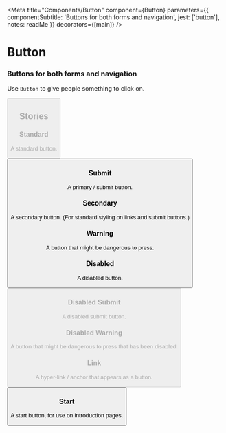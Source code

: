 
<Meta
  title="Components/Button"
  component={Button}
  parameters={{
    componentSubtitle: 'Buttons for both forms and navigation',
    jest: ['button'],
    notes: readMe
  }}
  decorators={[main]}
/>

# Button

### Buttons for both forms and navigation

Use `Button` to give people something to click on.

<Preview withToolbar>
  <Story name="Button">
    <Button
      className={text('className', undefined)}
      disabled={boolean('disabled', false)}
      href={text('href', undefined)}
      id={text('id', undefined)}
      onClick={action('clicked')}
      secondary={boolean('secondary', false)}
      start={boolean('start', false)}
      submit={boolean('submit', false)}
      value={text('value', 'Save as draft')}
      warning={boolean('warning', false)}
    />
  </Story>
</Preview>

<Props of={Button} />


## Stories
### Standard

A standard button.

<Preview>
  <Story name="Standard">
    <Button value="Save as draft" />
  </Story>
</Preview>


### Submit

A primary / submit button.

<Preview>
  <Story name="Submit">
    <SubmitButton value="Save and continue" />
  </Story>
</Preview>

### Secondary

A secondary button. (For standard styling on links and submit buttons.)

<Preview>
  <Story name="Secondary">
    <SubmitButton value="Save as draft" secondary />
  </Story>
</Preview>


### Warning

A button that might be dangerous to press.

<Preview>
  <Story name="Warning">
    <SubmitButton value="Delete" warning />
  </Story>
</Preview>


### Disabled

A disabled button.

<Preview>
  <Story name="Disabled">
    <Button value="Delete" disabled onClick={action('clicked')} />
  </Story>
</Preview>


### Disabled Submit

A disabled submit button.

<Preview>
  <Story name="Disabled Submit">
    <SubmitButton value="Delete" disabled />
  </Story>
</Preview>


### Disabled Warning

A button that might be dangerous to press that has been disabled.

<Preview>
  <Story name="Disabled Warning">
    <SubmitButton value="Delete" warning disabled />
  </Story>
</Preview>


### Link

A hyper-link / anchor that appears as a button.

<Preview>
  <Story name="Link">
    <Button href="#" value="Continue" />
  </Story>
</Preview>


### Start

A start button, for use on introduction pages.

<Preview>
  <Story name="Start">
    <StartButton href="#" />
  </Story>
</Preview>
